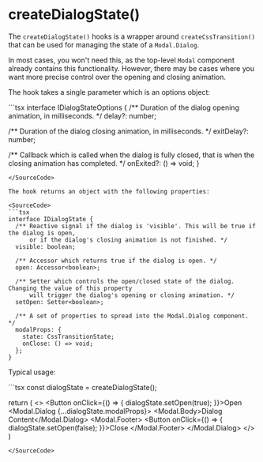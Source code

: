 
# createDialogState()

The `createDialogState()` hooks is a wrapper around `createCssTransition()` that can be used
for managing the state of a `Modal.Dialog`.

In most cases, you won't need this, as the top-level `Modal` component already contains this
functionality. However, there may be cases where you want more precise control over the
opening and closing animation.

The hook takes a single parameter which is an options object:

<SourceCode>
```tsx
interface IDialogStateOptions {
  /** Duration of the dialog opening animation, in milliseconds. */
  delay?: number;

  /** Duration of the dialog closing animation, in milliseconds. */
  exitDelay?: number;

  /** Callback which is called when the dialog is fully closed, that is when the closing
      animation has completed. */
  onExited?: () => void;
}
```
</SourceCode>

The hook returns an object with the following properties:

<SourceCode>
```tsx
interface IDialogState {
  /** Reactive signal if the dialog is 'visible'. This will be true if the dialog is open,
      or if the dialog's closing animation is not finished. */
  visible: boolean;

  /** Accessor which returns true if the dialog is open. */
  open: Accessor<boolean>;

  /** Setter which controls the open/closed state of the dialog. Changing the value of this property
      will trigger the dialog's opening or closing animation. */
  setOpen: Setter<boolean>;

  /** A set of properties to spread into the Modal.Dialog component. */
  modalProps: {
    state: CssTransitionState;
    onClose: () => void;
  };
}
```
</SourceCode>

Typical usage:

<SourceCode>
```tsx
const dialogState = createDialogState();

return (
  <>
    <Button onClick={() => { dialogState.setOpen(true); }}>Open</Button>
    <Modal.Dialog {...dialogState.modalProps}>
      <Modal.Body>Dialog Content</Modal.Dialog>
      <Modal.Footer>
        <Button onClick={() => { dialogState.setOpen(false); }}>Close</Button>
      </Modal.Footer>
    </Modal.Dialog>
  </>
)

```
</SourceCode>
